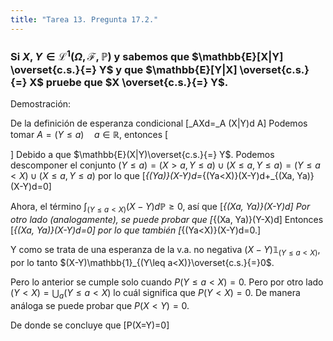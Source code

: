 ```yaml
---
title: "Tarea 13. Pregunta 17.2."
---
```


### Si $X,Y \in \mathscr{L}^{1}(\Omega,\mathscr{F}, \mathbb{P})$ y sabemos que $\mathbb{E}[X|Y] \overset{c.s.}{=} Y$ y que $\mathbb{E}[Y|X] \overset{c.s.}{=} X$ pruebe que $X \overset{c.s.}{=} Y$.

Demostración:

De la  definición de esperanza condicional
\[\int_AXd\mathbb{P}=\int_A \mathbb{E}(X|Y)d\mathbb{P} \quad \forall A\in\mathcal{A}\]
Podemos tomar $A=(Y\leq a) \quad a \in \mathbb{R}$, entonces
\[
\begin{split}
\int_{(Y\leq a)}(X-Y)d\mathbb{P}&=\int_{(Y\leq a)}XdP-\int_{(Y\leq a)}Yd\mathbb{P}\\
&=\int_A E(X|Y)d\mathbb{P}-\int_{(Y\leq a)}Yd\mathbb{P}\\
&=\int_A (E(X|Y)-Y)d\mathbb{P}=0
\end{split}
\]
Debido a que $\mathbb{E}(X|Y)\overset{c.s.}{=} Y$. Podemos descomponer el conjunto $(Y\leq a)=(X>a,Y\leq a)\cup(X\leq a, Y\leq a)=(Y\leq a<X)\cup (X\leq a, Y\leq a)$ por lo que
\[\int_{(Y\leq a)}(X-Y)d\mathbb{P}=\int_{(Y\leq a<X)}(X-Y)d\mathbb{P}+\int_{(X\leq a, Y\leq a)}(X-Y)d\mathbb{P}=0\]

Ahora, el término $\int_{(Y\leq a<X)}(X-Y)d\mathbb{P}\geq 0$, así que
\[\int_{(X\leq a, Y\leq a)}(X-Y)d\mathbb{P}\leq 0\]
Por otro lado (analogamente), se puede probar que 
\[\int_{(X\leq a, Y\leq a)}(Y-X)d\mathbb{P}\leq 0\]
Entonces 
\[\int_{(X\leq a, Y\leq a)}(X-Y)d\mathbb{P}=0\]
por lo que también
\[\int_{(Y\leq a<X)}(X-Y)d\mathbb{P}=0.\]

Y como se trata de una esperanza de la v.a. no negativa $(X-Y)\mathbb{1}_{(Y\leq a<X)}$, por lo tanto 
$(X-Y)\mathbb{1}_{(Y\leq a<X)}\overset{c.s.}{=}0$.

Pero lo anterior se cumple solo cuando $P(Y\leq a<X)=0$. Pero por otro lado $(Y<X)=\bigcup_a(Y\leq a<X)$ lo cuál significa que $P(Y<X)=0$. De manera análoga se puede probar que $P(X<Y)=0$. 

De donde se concluye que
\[P(X=Y)=0\]